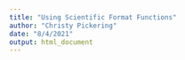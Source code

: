 ```yaml
---
title: "Using Scientific Format Functions"
author: "Christy Pickering"
date: "8/4/2021"
output: html_document
---
```



